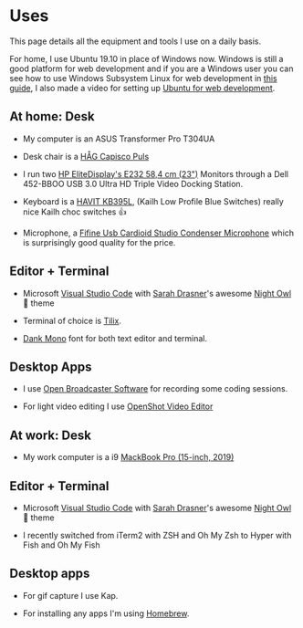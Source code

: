 # Uses

<!-- updated date: 2019-12-07 -->

This page details all the equipment and tools I use on a daily basis.

For home, I use Ubuntu 19.10 in place of Windows now. Windows is still
a good platform for web development and if you are a Windows user you
can see how to use Windows Subsystem Linux for web development in
[this guide], I also made a video for setting up [Ubuntu for web
development].

## At home: Desk

- My computer is an ASUS Transformer Pro T304UA

- Desk chair is a [HÅG Capisco Puls]

- I run two [HP EliteDisplay's E232 58,4 cm (23")] Monitors through a
  Dell 452-BBOO USB 3.0 Ultra HD Triple Video Docking Station.

- Keyboard is a [HAVIT KB395L], (Kailh Low Profile Blue Switches)
  really nice Kailh choc switches 👍

- Microphone, a [Fifine Usb Cardioid Studio Condenser Microphone]
  which is surprisingly good quality for the price.

## Editor + Terminal

- Microsoft [Visual Studio Code] with [Sarah Drasner]'s awesome [Night
  Owl] 🦉 theme

- Terminal of choice is [Tilix].

- [Dank Mono] font for both text editor and terminal.

## Desktop Apps

- I use [Open Broadcaster Software](OBS) for recording some coding
  sessions.

- For light video editing I use [OpenShot Video Editor]

## At work: Desk

- My work computer is a i9 [MackBook Pro (15-inch, 2019)]

## Editor + Terminal

- Microsoft [Visual Studio Code] with [Sarah Drasner]'s awesome [Night
  Owl] 🦉 theme

- I recently switched from iTerm2 with ZSH and Oh My Zsh to Hyper with
  Fish and Oh My Fish

## Desktop apps

- For gif capture I use Kap.

- For installing any apps I'm using [Homebrew].

<!-- Links -->

[mackbook pro (15-inch, 2019)]: https://amzn.to/30ZX76C
[hp elitedisplay's e232 58,4 cm (23")]: https://amzn.to/2ZKVMUP
[håg capisco puls]: https://amzn.to/2ZKWKQa
[open broadcaster software]: https://obsproject.com/
[dank mono]: https://dank.sh/
[settings]: https://github.com/spences10/settings
[dotfiles]: https://github.com/spences10/dotfiles
[sarah drasner]: https://github.com/sdras/
[night owl]: https://github.com/sdras/night-owl-vscode-theme
[setting it up for windows]: https://ss10.me/wsl-2019
[fifine usb cardioid studio condenser microphone]:
  https://amzn.to/2N1uDWK
[see here to set up your own]: https://ss10.me/wsl-2019
[this guide]: https://ss10.me/wsl-2019
[havit kb395l]:
  https://www.amazon.co.uk/gp/product/B0767YQQTQ/ref=ox_sc_saved_title_1?smid=A144NZUZAZWQSX&psc=1
[visual studio code]: https://code.visualstudio.com/
[tilix]: https://github.com/gnunn1/tilix
[ubuntu for web development]:
  https://www.youtube.com/watch?v=eSAsdQuQ-1o
[openshot video editor]: https://www.openshot.org/
[homebrew]: https://cheatsheets.xyz/homebrew/

